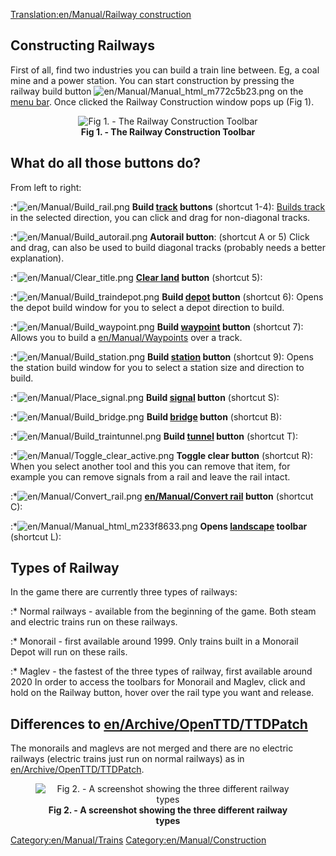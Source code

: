 [[Translation:en/Manual/Railway construction]]
==Constructing Railways==
First of all, find two industries you can build a train line between. Eg, a coal mine and a power station. You can start construction by pressing the railway build button [[File:en/Manual/Manual html m772c5b23.png]] on the [[en/Manual/Game interface|menu bar]]. Once clicked the Railway Construction window pops up (Fig 1).

<center>[[File:en/Railray construction window.png|center|frame|'''Fig 1. - The Railway Construction Toolbar''']]
</center>

==What do all those buttons do?==
From left to right:
:*[[File:en/Manual/Build rail.png]] '''Build [[en/Manual/Base Set/Railways|track]] buttons''' (shortcut 1-4): [[en/Manual/Building tracks|Builds track]] in the selected direction, you can click and drag for non-diagonal tracks.
:*[[File:en/Manual/Build autorail.png]] '''Autorail button''': (shortcut A or 5) Click and drag, can also be used to build diagonal tracks (probably needs a better explanation).
:*[[File:en/Manual/Clear title.png]] '''[[en/Manual/Landscaping|Clear land]] button''' (shortcut 5):
:*[[File:en/Manual/Build traindepot.png]] '''Build [[en/Manual/Depots|depot]] button''' (shortcut 6): Opens the depot build window for you to select a depot direction to build.
:*[[File:en/Manual/Build waypoint.png]] '''Build [[en/Manual/Waypoints|waypoint]] button''' (shortcut 7): Allows you to build a [[en/Manual/Waypoints]] over a track.
:*[[File:en/Manual/Build station.png]] '''Build [[en/Manual/Stations|station]] button''' (shortcut 9): Opens the station build window for you to select a station size and direction to build.
:*[[File:en/Manual/Place signal.png]] '''Build [[en/Manual/Signals|signal]] button''' (shortcut S):
:*[[File:en/Manual/Build bridge.png]] '''Build [[en/Manual/Bridges|bridge]] button''' (shortcut B):
:*[[File:en/Manual/Build traintunnel.png]] '''Build [[en/Manual/Tunnels|tunnel]] button''' (shortcut T):
:*[[File:en/Manual/Toggle clear active.png]] '''Toggle clear button''' (shortcut R): When you select another tool and this you can remove that item, for example you can remove signals from a rail and leave the rail intact.
:*[[File:en/Manual/Convert rail.png]] '''[[en/Manual/Convert rail]] button''' (shortcut C): 
:*[[File:en/Manual/Manual html m233f8633.png]] '''Opens [[en/Manual/Landscaping|landscape]] toolbar''' (shortcut L):

==Types of Railway==
In the game there are currently three types of railways: 
:* Normal railways - available from the beginning of the game. Both steam and electric trains run on these railways.
:* Monorail - first available around 1999. Only trains built in a Monorail Depot will run on these rails.
:* Maglev - the fastest of the three types of railway, first available around 2020
In order to access the toolbars for Monorail and Maglev, click and hold on the Railway button, hover over the rail type you want and release.

==Differences to [[en/Archive/OpenTTD/TTDPatch]]==
The monorails and maglevs are not merged and there are no electric railways (electric trains just run on normal railways) as in [[en/Archive/OpenTTD/TTDPatch]].

<center>[[File:en/Types of railway.png|center|frame|'''Fig 2. - A screenshot showing the three different railway types''']]</center>

[[Category:en/Manual/Trains]]
[[Category:en/Manual/Construction]]